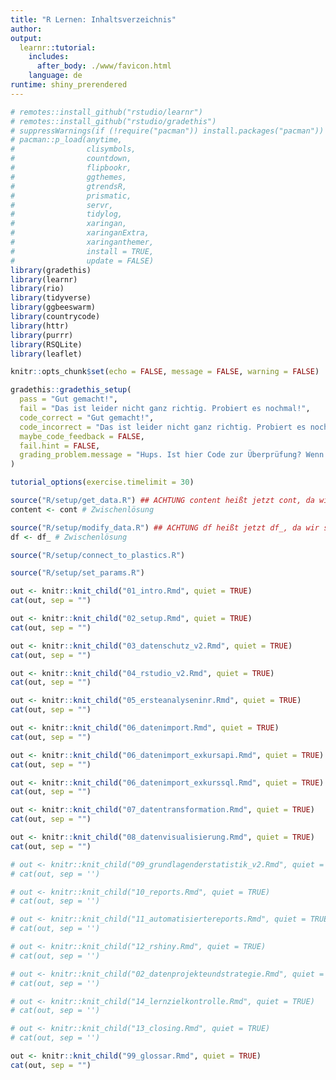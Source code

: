 ```yaml
---
title: "R Lernen: Inhaltsverzeichnis"
author:
output: 
  learnr::tutorial:
    includes:
      after_body: ./www/favicon.html
    language: de
runtime: shiny_prerendered
---
```


```r
# remotes::install_github("rstudio/learnr")
# remotes::install_github("rstudio/gradethis")
# suppressWarnings(if (!require("pacman")) install.packages("pacman"))
# pacman::p_load(anytime,
#                clisymbols,
#                countdown,
#                flipbookr,
#                ggthemes,
#                gtrendsR,
#                prismatic,
#                servr,
#                tidylog,
#                xaringan,
#                xaringanExtra,
#                xaringanthemer,
#                install = TRUE,
#                update = FALSE)
library(gradethis)
library(learnr)
library(rio)
library(tidyverse)
library(ggbeeswarm)
library(countrycode)
library(httr)
library(purrr)
library(RSQLite)
library(leaflet)

knitr::opts_chunk$set(echo = FALSE, message = FALSE, warning = FALSE)

gradethis::gradethis_setup(
  pass = "Gut gemacht!",
  fail = "Das ist leider nicht ganz richtig. Probiert es nochmal!",
  code_correct = "Gut gemacht!",
  code_incorrect = "Das ist leider nicht ganz richtig. Probiert es nochmal!",
  maybe_code_feedback = FALSE,
  fail.hint = FALSE,
  grading_problem.message = "Hups. Ist hier Code zur Überprüfung? Wenn ja, dann liegt der Fehler bei uns. Schickt Nina bitte einen Screenshot mit der Übung und Eurer Lösung."
)

tutorial_options(exercise.timelimit = 30)

source("R/setup/get_data.R") ## ACHTUNG content heißt jetzt cont, da wir sonst den Namen mehrfach zuweisen
content <- cont # Zwischenlösung

source("R/setup/modify_data.R") ## ACHTUNG df heißt jetzt df_, da wir sonst den Namen mehrfach zuweisen
df <- df_ # Zwischenlösung

source("R/setup/connect_to_plastics.R")

source("R/setup/set_params.R")
``` 

<!-- ## Willkommen -->
```r
out <- knitr::knit_child("01_intro.Rmd", quiet = TRUE)
cat(out, sep = "")
```

<!-- ## Setup -->
```r
out <- knitr::knit_child("02_setup.Rmd", quiet = TRUE)
cat(out, sep = "")
```

<!-- ## Datenschutz und Datenethik -->
```r
out <- knitr::knit_child("03_datenschutz_v2.Rmd", quiet = TRUE)
cat(out, sep = "")
```

<!-- ## Einführung in RStudio -->
```r
out <- knitr::knit_child("04_rstudio_v2.Rmd", quiet = TRUE)
cat(out, sep = "")
```

<!-- Daten verstehen mit R -->
```r
out <- knitr::knit_child("05_ersteanalyseninr.Rmd", quiet = TRUE)
cat(out, sep = "")
```

<!-- ## Datenimport und APIs -->
```r
out <- knitr::knit_child("06_datenimport.Rmd", quiet = TRUE)
cat(out, sep = "")
```

<!-- ## Exkurs: APIs-->
```r
out <- knitr::knit_child("06_datenimport_exkursapi.Rmd", quiet = TRUE)
cat(out, sep = "")
```

<!-- ## Exkurs: SQL -->
```r
out <- knitr::knit_child("06_datenimport_exkurssql.Rmd", quiet = TRUE)
cat(out, sep = "")
```

<!-- ## Datentransformation -->
```r
out <- knitr::knit_child("07_datentransformation.Rmd", quiet = TRUE)
cat(out, sep = "")
```

<!-- ## Datenvisualisierung  -->
```r
out <- knitr::knit_child("08_datenvisualisierung.Rmd", quiet = TRUE)
cat(out, sep = "")
```

<!-- ## Grundlagen der Statistik -->
```r
# out <- knitr::knit_child("09_grundlagenderstatistik_v2.Rmd", quiet = TRUE)
# cat(out, sep = '')
```

<!-- ## Reports in R Markdown -->
```r
# out <- knitr::knit_child("10_reports.Rmd", quiet = TRUE)
# cat(out, sep = '')
```

<!-- ## Reportautomatisierung -->
```r
# out <- knitr::knit_child("11_automatisiertereports.Rmd", quiet = TRUE)
# cat(out, sep = '')
```

<!-- ## Interaktive Visualisierungen -->
```r
# out <- knitr::knit_child("12_rshiny.Rmd", quiet = TRUE)
# cat(out, sep = '')
```

<!-- ## Datenprojekte aus der Zivilgesellschaft -->
```r
# out <- knitr::knit_child("02_datenprojekteundstrategie.Rmd", quiet = TRUE)
# cat(out, sep = '')
```

<!-- ## Lernzielkontrolle -->
```r
# out <- knitr::knit_child("14_lernzielkontrolle.Rmd", quiet = TRUE)
# cat(out, sep = '')
```

<!-- ## Und jetzt? -->
```r
# out <- knitr::knit_child("13_closing.Rmd", quiet = TRUE)
# cat(out, sep = '')
```

<!-- ## Glossar -->
```r
out <- knitr::knit_child("99_glossar.Rmd", quiet = TRUE)
cat(out, sep = "")
```

